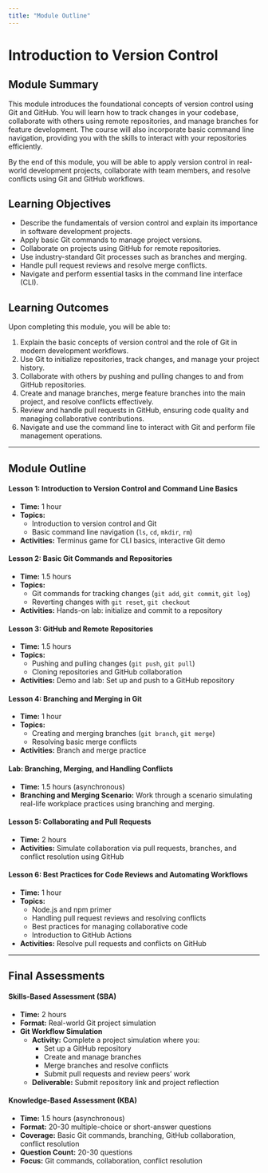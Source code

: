 ```yaml
---
title: "Module Outline"
---
```


# Introduction to Version Control

## Module Summary

This module introduces the foundational concepts of version control using Git and GitHub. You will learn how to track changes in your codebase, collaborate with others using remote repositories, and manage branches for feature development. The course will also incorporate basic command line navigation, providing you with the skills to interact with your repositories efficiently.

By the end of this module, you will be able to apply version control in real-world development projects, collaborate with team members, and resolve conflicts using Git and GitHub workflows.

## Learning Objectives

- Describe the fundamentals of version control and explain its importance in software development projects.
- Apply basic Git commands to manage project versions.
- Collaborate on projects using GitHub for remote repositories.
- Use industry-standard Git processes such as branches and merging.
- Handle pull request reviews and resolve merge conflicts.
- Navigate and perform essential tasks in the command line interface (CLI).

## Learning Outcomes

Upon completing this module, you will be able to:

1. Explain the basic concepts of version control and the role of Git in modern development workflows.
2. Use Git to initialize repositories, track changes, and manage your project history.
3. Collaborate with others by pushing and pulling changes to and from GitHub repositories.
4. Create and manage branches, merge feature branches into the main project, and resolve conflicts effectively.
5. Review and handle pull requests in GitHub, ensuring code quality and managing collaborative contributions.
6. Navigate and use the command line to interact with Git and perform file management operations.

---

## Module Outline

#### Lesson 1: Introduction to Version Control and Command Line Basics

- **Time:** 1 hour
- **Topics:**
  - Introduction to version control and Git
  - Basic command line navigation (`ls`, `cd`, `mkdir`, `rm`)
- **Activities:** Terminus game for CLI basics, interactive Git demo

#### Lesson 2: Basic Git Commands and Repositories

- **Time:** 1.5 hours
- **Topics:**
  - Git commands for tracking changes (`git add`, `git commit`, `git log`)
  - Reverting changes with `git reset`, `git checkout`
- **Activities:** Hands-on lab: initialize and commit to a repository

#### Lesson 3: GitHub and Remote Repositories

- **Time:** 1.5 hours
- **Topics:**
  - Pushing and pulling changes (`git push`, `git pull`)
  - Cloning repositories and GitHub collaboration
- **Activities:** Demo and lab: Set up and push to a GitHub repository

#### Lesson 4: Branching and Merging in Git

- **Time:** 1 hour
- **Topics:**
  - Creating and merging branches (`git branch`, `git merge`)
  - Resolving basic merge conflicts
- **Activities:** Branch and merge practice

#### Lab: Branching, Merging, and Handling Conflicts

- **Time:** 1.5 hours (asynchronous)
- **Branching and Merging Scenario:** Work through a scenario simulating real-life workplace practices using branching and merging.

#### Lesson 5: Collaborating and Pull Requests

- **Time:** 2 hours
- **Activities:** Simulate collaboration via pull requests, branches, and conflict resolution using GitHub

#### Lesson 6: Best Practices for Code Reviews and Automating Workflows

- **Time:** 1 hour
- **Topics:**
  - Node.js and npm primer
  - Handling pull request reviews and resolving conflicts
  - Best practices for managing collaborative code
  - Introduction to GitHub Actions
- **Activities:** Resolve pull requests and conflicts on GitHub

---

## Final Assessments

#### Skills-Based Assessment (SBA)

- **Time:** 2 hours
- **Format:** Real-world Git project simulation
- **Git Workflow Simulation**
  - **Activity:** Complete a project simulation where you:
    - Set up a GitHub repository
    - Create and manage branches
    - Merge branches and resolve conflicts
    - Submit pull requests and review peers’ work
  - **Deliverable:** Submit repository link and project reflection

#### Knowledge-Based Assessment (KBA)

- **Time:** 1.5 hours (asynchronous)
- **Format:** 20-30 multiple-choice or short-answer questions
- **Coverage:** Basic Git commands, branching, GitHub collaboration, conflict resolution
- **Question Count:** 20-30 questions
- **Focus:** Git commands, collaboration, conflict resolution
